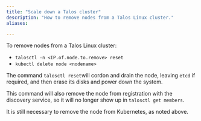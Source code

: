 ```yaml
---
title: "Scale down a Talos cluster"
description: "How to remove nodes from a Talos Linux cluster."
aliases:

---
```


To remove nodes from a Talos Linux cluster:

- `talosctl -n <IP.of.node.to.remove> reset`
- `kubectl delete node <nodename>`

The command `talosctl reset`will cordon and drain the node, leaving `etcd` if required, and then erase its disks and power down the system.

This command will also remove the node from registration with the discovery service, so it will no longer show up in `talosctl get members`.

It is still necessary to remove the node from Kubernetes, as noted above.
